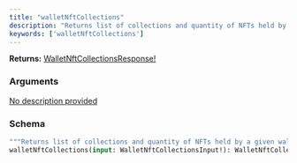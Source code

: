 ```yaml
---
title: "walletNftCollections"
description: "Returns list of collections and quantity of NFTs held by a given wallet."
keywords: ['walletNftCollections']
---
```


**Returns:** [WalletNftCollectionsResponse!](/api-reference/types/walletnftcollectionsresponse)

### Arguments

<a href="/api-reference/types/walletnftcollectionsinput">
  <ResponseField name="input" type="WalletNftCollectionsInput!" required>
    No description provided
  </ResponseField>
</a>

### Schema


```graphql 
"""Returns list of collections and quantity of NFTs held by a given wallet."""
walletNftCollections(input: WalletNftCollectionsInput!): WalletNftCollectionsResponse!
```
